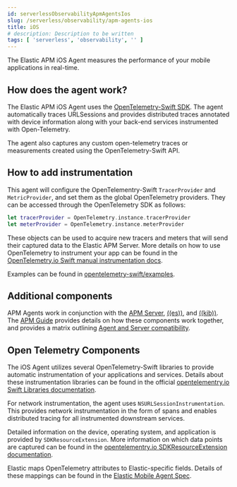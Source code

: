```yaml
---
id: serverlessObservabilityApmAgentsIos
slug: /serverless/observability/apm-agents-ios
title: iOS
# description: Description to be written
tags: [ 'serverless', 'observability', '' ]
---
```



<div id="intro"></div>

The Elastic APM iOS Agent measures the performance of your mobile applications in real-time.

<div id="how-it-works"></div>

## How does the agent work?
The Elastic APM iOS Agent uses the [OpenTelemetry-Swift SDK](https://github.com/open-telemetry/opentelemetry-swift).
The agent automatically traces URLSessions and provides distributed traces annotated with device information along
with your back-end services instrumented with Open-Telemetry.

The agent also captures any custom open-telemetry traces or measurements created using the OpenTelemetry-Swift API.

<div id="manual-instrumentation"></div>

## How to add instrumentation
This agent will configure the OpenTelementry-Swift `TracerProvider` and `MetricProvider`, and set them as the global OpenTelemetry providers. They can be accessed through the OpenTelemetry SDK as follows:

```swift
let tracerProvider = OpenTelemetry.instance.tracerProvider
let meterProvider = OpenTelemetry.instance.meterProvider
```

These objects can be used to acquire new tracers and meters that will send their captured data to the Elastic APM Server. More details on how to use OpenTelemetry to instrument your app can be found in the [OpenTelemetry.io Swift manual instrumentation docs](https://opentelemetry.io/docs/instrumentation/swift/manual).

Examples can be found in [opentelemetry-swift/examples](https://github.com/open-telemetry/opentelemetry-swift/tree/main/Examples).

<div id="additional-components"></div>

## Additional components
APM Agents work in conjunction with the [APM Server](((apm-guide-ref))/index.html), [((es))](((ref))/index.html), and [((kib))](((kibana-ref))/index.html).
The [APM Guide](((apm-guide-ref))/index.html) provides details on how these components work together,
and provides a matrix outlining [Agent and Server compatibility](((apm-guide-ref))/agent-server-compatibility.html).

## Open Telemetry Components
The iOS Agent utilizes several OpenTelemetry-Swift libraries to provide automatic instrumentation of your applications and services. Details about these instrumentation libraries can be found in the official [opentelementry.io Swift Libraries documentation](https://opentelemetry.io/docs/instrumentation/swift/libraries/).

For network instrumentation, the agent uses `NSURLSessionInstrumentation`. This provides network instrumentation in the form of spans and enables distributed tracing for all instrumented downstream services.

Detailed information on the device, operating system, and application is provided by `SDKResourceExtension`. More information on which data points are captured can be found in the  [opentelementry.io SDKResourceExtension documentation](https://opentelemetry.io/docs/instrumentation/swift/manual/#SDKResourceExtension).

Elastic maps OpenTelemetry attributes to Elastic-specific fields. Details of these mappings can be found in the [Elastic Mobile Agent Spec](https://github.com/elastic/apm/tree/main/specs/agents/mobile).
